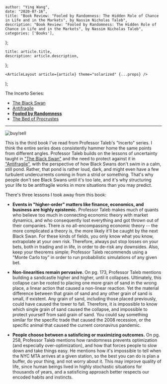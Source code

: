 

    author: "Ying Wang",
    date: "2020-07-16",
    title: "Book Review: "Fooled by Randomness: The Hidden Role of Chance in Life and in the Markets", by Nassim Nicholas Taleb",
    description: "Book Review: "Fooled by Randomness: The Hidden Role of Chance in Life and in the Markets", by Nassim Nicholas Taleb",
    categories: ['Books'],
};

    title: article.title,
    description: article.description,
};

    <ArticleLayout article={article} theme="solarized" {...props} />
);


The Incerto Series:

- [The Black Swan](/posts/2020/04/09/the_black_swan)
- [Antifragile](/posts/2020/05/06/antifragile)
- [**Fooled by Randomness**](/posts/2020/07/16/fooled_by_randomness)
- [The Bed of Procrustes](/posts/2020/07/17/the_bed_of_procrustes)

---

![buy/sell](/img/posts/2020/07/16/fooled_by_randomness_1.png)

This is the third book I've read from Professor Taleb's "Incerto" series. I
think the entire series does consistently hammer home the same points from
different angles. Professor Taleb builds on the lessons of uncertainty taught in
["The Black Swan"](/posts/2020/04/09/the_black_swan) and the need to protect
against it in ["Antifragile"](/posts/2020/05/06/antifragile), with the
perspective of how Black Swans don't swim in a calm, still pond. Rather, that
pond is rather loud, dark, and might even have a few turbulent undercurrents
coming in from a strid or something. That's why people don't see Black Swans
until it's too late, and it's why structuring your life to be antifragile works
in more situations than you may predict.

There's three lessons I took away from this book:

- **Events in "higher-order" matters like finance, economics, and business are
  highly epistemic.** Professor Taleb makes much of quants who believe too
  much in connecting economic theory with market dynamics, and who
  consequently lost everything and got thrown out of their companies. There
  _is_ no all-encompassing economic theory -- the more complicated a theory
  is, the more likely it'll be caught by the next Black Swan. For these kinds
  of fields, you only know what you know, extrapolate at your own risk.
  Therefore, always put stop losses on your bets, both in trading and in life,
  in order to de-risk any downsides. Also, keep your theorems simple;
  Professor Taleb recommends using a "Monte Carlo toy" in order to run
  probabilistic simulations of any given bet.

- **Non-linearities remain pervasive.** On pg. 173, Professor Taleb mentions
  building a sandcastle higher and higher, until it collapses. Ultimately,
  this collapse can be rooted to placing one more grain of sand in the wrong
  place, a linear action that caused a non-linear reaction. Yet the material
  difference between that grain of sand and any other grain of sand is small,
  if existent. Any grain of sand, including those placed previously, could
  have caused the tower to fall. Therefore, it is impossible to know which
  single grain of sand caused the collapse, and impossible to protect yourself
  from said grain of sand. You could say something similar for the specific
  trade that caused the 2008 recession, or the specific animal that caused the
  current coronavirus pandemic.

- **People choose between a satisficing or maximizing outcomes.** On pg. 258,
  Professor Taleb mentions how randomness prevents optimization (and
  especially over-optimization), and how that forces people to slow down and
  take things easy. He mentions how it's impossible to tell when the NYC MTA
  arrives at a given station, so the best you can do is plan a buffer, do your
  thing, and not worry about it. This may improve quality of life, since human
  beings lived in highly stochastic situations for thousands of years, and a
  satisficing approach better respects our encoded habits and instincts.
